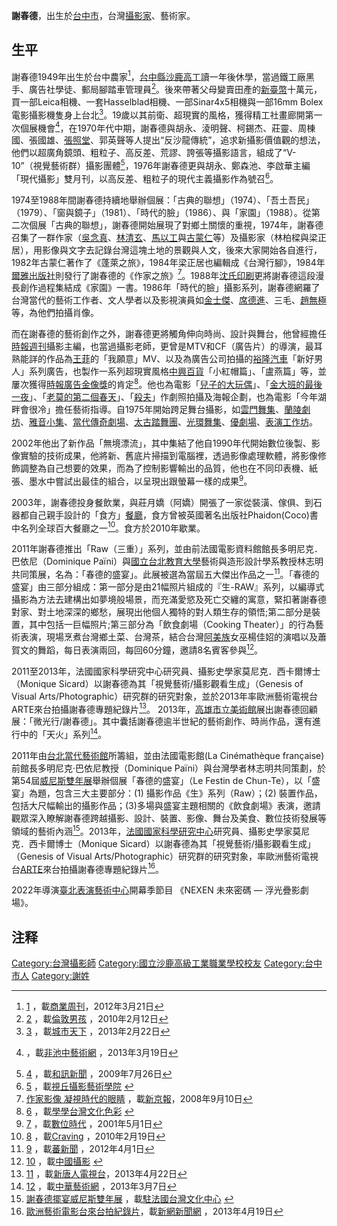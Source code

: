 '''謝春德'''{{BD|1949年|||}}，出生於[[台中市|台中市]]，台灣[[攝影家|攝影家]]、藝術家。

== 生平 ==
謝春德1949年出生於台中農家<ref>[http://www.businessweekly.com.tw/KWebArticle.aspx?id=46112] {{Wayback|url=http://www.businessweekly.com.tw/KWebArticle.aspx?id=46112 |date=20140819084201 }}，載[[商業周刊|商業周刊]]，2012年3月21日</ref>，[[台中縣|台中縣]][[沙鹿高工|沙鹿高工]]讀一年後休學，當過鐵工廠黑手、廣告社學徒、郵局腳踏車管理員<ref>[http://boylondon.pixnet.net/blog/post/46832774-謝春德-尋食方餐廳接手人] {{Wayback|url=http://boylondon.pixnet.net/blog/post/46832774-%E8%AC%9D%E6%98%A5%E5%BE%B7-%E5%B0%8B%E9%A3%9F%E6%96%B9%E9%A4%90%E5%BB%B3%E6%8E%A5%E6%89%8B%E4%BA%BA |date=20160311032545 }}，載[http://boylondon.pixnet.net/blog 倫敦男孩] {{Wayback|url=http://boylondon.pixnet.net/blog |date=20140821155932 }}，2010年2月12日</ref>。後來帶著父母變賣田產的[[新臺幣|新臺幣]]十萬元，買一部Leica相機、一套Hasselblad相機、一部Sinar4x5相機與一部16mm Bolex電影攝影機隻身上台北<ref>[http://www.fjqn.cn/cstx/InfoView.asp?InfoID=3404&classid=826] {{Wayback|url=http://www.fjqn.cn/cstx/InfoView.asp?InfoID=3404&classid=826 |date=20140819082303 }}，載[http://www.fjqn.cn/cstx/index.asp 城市天下] {{Wayback|url=http://www.fjqn.cn/cstx/index.asp |date=20140819082915 }}，2013年2月22日</ref>。19歲以其前衛、超現實的風格，獲得精工社畫廊開第一次個展機會<ref>{{cite web |url=http://artemperor.tw/news/3707 |title=存档副本 |accessdate=2014-08-18 |deadurl=yes |archiveurl=https://web.archive.org/web/20140819131010/http://artemperor.tw/news/3707 |archivedate=2014-08-19 }}，載[http://artemperor.tw/ 非池中藝術網] {{Wayback|url=http://artemperor.tw/ |date=20140820072548 }}，2013年3月19日</ref>，在1970年代中期，謝春德與胡永、淩明聲、柯錫杰、莊靈、周棟國、張國雄、[[張照堂|張照堂]]、郭英聲等人提出“反沙龍傳統”，追求新攝影價值觀的想法，他們以超廣角鏡頭、粗粒子、高反差、荒謬、誇張等攝影語言，組成了“V-10”（視覺藝術群）攝影團體<ref>[http://news.hexun.com.tw/2009-07-26/119950313.html] {{Wayback|url=http://news.hexun.com.tw/2009-07-26/119950313.html |date=20140819082437 }}，載[http://news.hexun.com.tw 和訊新聞] {{Wayback|url=http://news.hexun.com.tw/ |date=20140819084427 }}，2009年7月26日</ref>，1976年謝春德更與胡永、鄭森池、李啟華主編「現代攝影」雙月刊，以高反差、粗粒子的現代主義攝影作為號召<ref>[http://www.fotosoft.com.tw/book/papers/library-1-2003.htm] {{Wayback|url=http://www.fotosoft.com.tw/book/papers/library-1-2003.htm |date=20151128015249 }}，載[http://www.fotosoft.com.tw/index.htm 視丘攝影藝術學院] {{Wayback|url=http://www.fotosoft.com.tw/index.htm |date=20140727071306 }}</ref>。

1974至1988年間謝春德持續地舉辦個展：「古典的聯想」（1974）、「吾土吾民」（1979）、「窗與鏡子」（1981）、「時代的臉」（1986）、與「家園」（1988）。從第二次個展「古典的聯想」，謝春德開始展現了對鄉土關懷的重視，1974年，謝春德召集了一群作家（[[吳念真|吳念真]]、[[林清玄|林清玄]]、[[馬以工|馬以工]]與[[古蒙仁|古蒙仁]]等）及攝影家（林柏樑與梁正居），用影像與文字去記錄台灣這塊土地的景觀與人文，後來大家開始各自進行，1982年古蒙仁著作了《蓬萊之旅》，1984年梁正居也編輯成《台灣行腳》，1984年[[爾雅出版社|爾雅出版社]]則發行了謝春德的《作家之旅》<ref>[http://book.people.com.cn/BIG5/69360/7909597.html 作家影像 凝視時代的眼睛] {{Wayback|url=http://book.people.com.cn/BIG5/69360/7909597.html |date=20140819082940 }}，載[[新京報|新京報]]，2008年9月10日</ref>。1988年[[沈氏印刷|沈氏印刷]]更將謝春德這段漫長創作過程集結成《家園》一書。1986年「時代的臉」攝影系列，謝春德網羅了台灣當代的藝術工作者、文人學者以及影視演員如[[金士傑|金士傑]]、[[席德進|席德進]]、三毛、[[趙無極|趙無極]]等，為他們拍攝肖像。

而在謝春德的藝術創作之外，謝春德更將觸角伸向時尚、設計與舞台，他曾經擔任[[時報週刊|時報週刊]]攝影主編，也當過攝影老師，更曾是MTV和CF（廣告片）的導演，最耳熟能詳的作品為[[王菲|王菲]]的「我願意」MV、以及為廣告公司拍攝的[[裕隆汽車|裕隆汽車]]「新好男人」系列廣告，也製作一系列超現實風格[[中興百貨|中興百貨]]「小紅帽篇」、「盧燕篇」等，並屢次獲得[[時報廣告金像獎|時報廣告金像獎]]的肯定<ref>[http://www.xuexuecolors.com/collection.php?opt=1&paint=1269] {{Wayback|url=http://www.xuexuecolors.com/collection.php?opt=1&paint=1269 |date=20140819102840 }}，載[http://www.xuexuecolors.com/index.php 學學台灣文化色彩] {{Wayback|url=http://www.xuexuecolors.com/index.php |date=20140819084653 }}</ref>。他也為電影「[[兒子的大玩偶|兒子的大玩偶]]」、「[[金大班的最後一夜|金大班的最後一夜]]」、「[[老莫的第二個春天|老莫的第二個春天]]」、「[[殺夫|殺夫]]」作劇照拍攝及海報企劃，也為電影「今年湖畔會很冷」擔任藝術指導。自1975年開始跨足舞台攝影，如[[雲門舞集|雲門舞集]]、[[蘭陵劇坊|蘭陵劇坊]]、[[雅音小集|雅音小集]]、[[當代傳奇劇場|當代傳奇劇場]]、[[太古踏舞團|太古踏舞團]]、[[光環舞集|光環舞集]]、[[優劇場|優劇場]]、[[表演工作坊|表演工作坊]]。

2002年他出了新作品「無境漂流」，其中集結了他自1990年代開始數位後製、影像實驗的技術成果，他將新、舊底片掃描到電腦裡，透過影像處理軟體，將影像修飾調整為自己想要的效果，而為了控制影響輸出的品質，他也在不同印表機、紙張、墨水中嘗試出最佳的組合，以呈現出跟螢幕一樣的成果<ref>[http://www.bnext.com.tw/article/view/id/7882] {{Wayback|url=http://www.bnext.com.tw/article/view/id/7882 |date=20140819102735 }}，載[http://www.bnext.com.tw/ 數位時代] {{Wayback|url=http://www.bnext.com.tw/ |date=20140818055347 }}，2001年5月1日</ref>。

2003年，謝春德投身餐飲業，與莊月嬌（阿嬌）開張了一家從裝潢、傢俱、到石器都自己親手設計的「食方」[[餐廳|餐廳]]，食方曾被英國著名出版社Phaidon(Coco)書中名列全球百大餐廳之一<ref>[http://www.findyourcraving.com/c1/musing/coco-10-leading-world-masters-choose-100-contemporary-chefs] {{Wayback|url=http://www.findyourcraving.com/c1/musing/coco-10-leading-world-masters-choose-100-contemporary-chefs |date=20140729020325 }}，載[http://www.findyourcraving.com/c1/ Craving] {{Wayback|url=http://www.findyourcraving.com/c1/ |date=20130807030755 }}，2010年2月19日</ref>。食方於2010年歇業。

2011年謝春德推出「Raw（三重）」系列，並由前法國電影資料館館長多明尼克．巴依尼（Dominique Païni）與[[國立台北教育大學|國立台北教育大學]]藝術與造形設計學系教授林志明共同策展，名為：「春德的盛宴」。此展被選為當屆五大傑出作品之一<ref>[http://history.n.yam.com/cna/garden/201204/20120401569049.html] {{Wayback|url=http://history.n.yam.com/cna/garden/201204/20120401569049.html |date=20140819102821 }}，載[http://n.yam.com 蕃新聞] {{Wayback|url=http://n.yam.com/ |date=20200918183836 }}，2012年4月1日</ref>。「春德的盛宴」由三部分組成：第一部分是由21幅照片組成的『生-RAW』系列，以編導式攝影為方法去建構出如夢境般場景，而充滿愛慾及死亡交纏的寓意，緊扣著謝春德對家、對土地深深的鄉愁，展現出他個人獨特的對人類生存的領悟;第二部分是裝置，其中包括一巨幅照片;第三部分為「飲食劇場（Cooking Theater）」的行為藝術表演，現場烹煮台灣鄉土菜、台灣茶，結合台灣[[阿美族|阿美族]]女巫楊佳妱的演唱以及蕭賀文的舞蹈，每日表演兩回，每回60分鐘，邀請8名賓客參與<ref>[http://www.cphoto.com.cn/ss/?action-viewnews-itemid-1193] {{Wayback|url=http://www.cphoto.com.cn/ss/?action-viewnews-itemid-1193 |date=20150923210848 }}，載[http://www.cphoto.com.cn/ss/ 中國攝影] {{Wayback|url=http://www.cphoto.com.cn/ss/ |date=20140812070512 }}</ref>。

2011至2013年，法國國家科學研究中心研究員、攝影史學家莫尼克．西卡爾博士（Monique Sicard）以謝春德為其「視覺藝術/攝影觀看生成」（Genesis of Visual Arts/Photographic）研究群的研究對象，並於2013年率歐洲藝術電視台ARTE來台拍攝謝春德專題紀錄片<ref>[http://www.iptv.com.tw/cls/show.php?m=MQvXyrTy1gg] {{Wayback|url=http://www.iptv.com.tw/cls/show.php?m=MQvXyrTy1gg |date=20140821092421 }}，載[[新唐人電視台|新唐人電視台]]，2013年4月22日</ref>。
2013年，[[高雄市立美術館|高雄市立美術館]]展出謝春德回顧展：「微光行/謝春德」。其中囊括謝春德逾半世紀的藝術創作、時尚作品，還有進行中的「天火」系列<ref>[http://www.artworld.tw/content/meet/act.aspx?id=1154] {{Wayback|url=http://www.artworld.tw/content/meet/act.aspx?id=1154 |date=20140821051246 }}，載[http://www.artworld.tw/content/meet/index.aspx 中華藝術網] {{Wayback|url=http://www.artworld.tw/content/meet/index.aspx |date=20140821052340 }}，2013年3月7日</ref>。

2011年由[[台北當代藝術館|台北當代藝術館]]所籌組，並由法國電影館(La Cinémathèque française)前館長多明尼克‧巴依尼教授（Dominique Païni）與台灣學者林志明共同策劃，於第54屆[[威尼斯雙年展|威尼斯雙年展]]舉辦個展「春德的盛宴」（Le Festin de Chun-Te），以「盛宴」為題，包含三大主要部分：(1) 攝影作品《生》系列（Raw）；(2) 裝置作品，包括大尺幅輸出的攝影作品；(3)多場與盛宴主題相關的《飲食劇場》表演，邀請觀眾深入瞭解謝春德跨越攝影、設計、裝置、影像、舞台及美食、數位技術發展等領域的藝術內涵<ref>[http://www.ccacctp.org/ch/activites/actualites/files/38edef93421dcd8f984646bb629cbe2b-82.html「春德的盛宴」- 謝春德擺宴威尼斯雙年展] {{Wayback|url=http://www.ccacctp.org/ch/activites/actualites/files/38edef93421dcd8f984646bb629cbe2b-82.html |date=20140819091257 }}，載[http://www.ccacctp.org 駐法國台灣文化中心] {{Wayback|url=http://www.ccacctp.org/ |date=20140701141848 }}</ref>。2013年，[[法國國家科學研究中心|法國國家科學研究中心]]研究員、攝影史學家莫尼克．西卡爾博士（Monique Sicard）以謝春德為其「視覺藝術/攝影觀看生成」（Genesis of Visual Arts/Photographic）研究群的研究對象，率歐洲藝術電視台[[ARTE|ARTE]]來台拍攝謝春德專題紀錄片<ref>[http://newnet.tw/newsletter/Comment.aspx?Iinfo=5&iNumber=5946謝春德一生攝影歷程 歐洲藝術電影台來台拍紀錄片]{{dead link|date=2018年4月 |bot=InternetArchiveBot |fix-attempted=yes }}，載[http://newnet.tw/Index.aspx 新網新聞網] {{Wayback|url=http://newnet.tw/Index.aspx |date=20140915052919 }}，2013年4月19日</ref>。

2022年導演[[臺北表演藝術中心|臺北表演藝術中心]]開幕季節目 《NEXEN 未來密碼 — 浮光疊影劇場》。

== 注释 ==
{{reflist|2}}

[[Category:台灣攝影師|Category:台灣攝影師]]
[[Category:國立沙鹿高級工業職業學校校友|Category:國立沙鹿高級工業職業學校校友]]
[[Category:台中市人|Category:台中市人]]
[[Category:謝姓|Category:謝姓]]